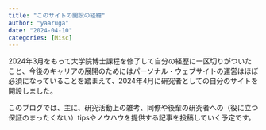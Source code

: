 ```yaml
---
title: "このサイトの開設の経緯"
author: "yaaruga"
date: "2024-04-10"
categories: [Misc]
---
```

2024年3月をもって大学院博士課程を修了して自分の経歴に一区切りがついたこと、今後のキャリアの展開のためにはパーソナル・ウェブサイトの運営はほぼ必須になっていることを踏まえて、2024年4月に研究者としての自分のサイトを開設しました。

このブログでは、主に、研究活動上の雑考、同僚や後輩の研究者への（役に立つ保証のまったくない）tipsやノウハウを提供する記事を投稿していく予定です。